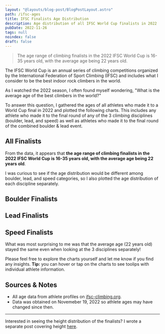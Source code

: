 ```yaml
---
layout: "@layouts/blog-post/BlogPostLayout.astro"
path: /ifsc-ages
title: IFSC Finalists Age Distribution
description: Age distribution of all IFSC World Cup finalists in 2022
pubDate: 2022-11-26
tags: null
noindex: false
draft: false
---
```




<PlotlyScript />

> The age range of climbing finalists in the 2022 IFSC World Cup is 16-35
> years old, with the average age being 22 years old.

The IFSC World Cup is an annual series of climbing competitions organized by
the International Federation of Sport Climbing (IFSC) and includes what I
consider to be the best indoor rock climbers in the world.

As I watched the 2022 season, I often found myself wondering, "What is the
average age of the best climbers in the world?"

To answer this question, I gathered the ages of all athletes who made it to a
World Cup final in 2022 and plotted the following charts. This includes any
athlete who made it to the final round of any of the 3 climbing disciplines
(boulder, lead, and speed) as well as athletes who made it to the final round
of the combined boulder & lead event.

## All Finalists

<PlotlyPlot>
  <AllWhite slot="white" />
  <AllDark slot="dark" />
</PlotlyPlot>

From the data, it appears that **the age range of climbing finalists in the
2022 IFSC World Cup is 16-35 years old, with the average age being 22 years
old**.

I was curious to see if the age distribution would be different among boulder,
lead, and speed categories, so I also plotted the age distribution of each
discipline separately.

## Boulder Finalists

<PlotlyPlot>
  <BoulderWhite slot="white" />
  <BoulderDark slot="dark" />
</PlotlyPlot>

## Lead Finalists

<PlotlyPlot>
  <LeadWhite slot="white" />
  <LeadDark slot="dark" />
</PlotlyPlot>

## Speed Finalists

<PlotlyPlot>
  <SpeedWhite slot="white" />
  <SpeedDark slot="dark" />
</PlotlyPlot>

What was most surprising to me was that the average age (22 years old) stayed
the same even when looking at the 3 disciplines separately!

Please feel free to explore the charts yourself and let me know if you find any
insights. **Tip:** you can hover or tap on the charts to see toolips with
individual athlete information.

## Sources & Notes

- All age data from athlete profiles on
  [ifsc-climbing.org](https://ifsc-climbing.org).
- Data was obtained on Novemeber 19, 2022 so athlete ages may have changed
  since then.

<hr />

Interested in seeing the height distribution of the finalists? I wrote a
separate post covering height [here](/ifsc-heights).
